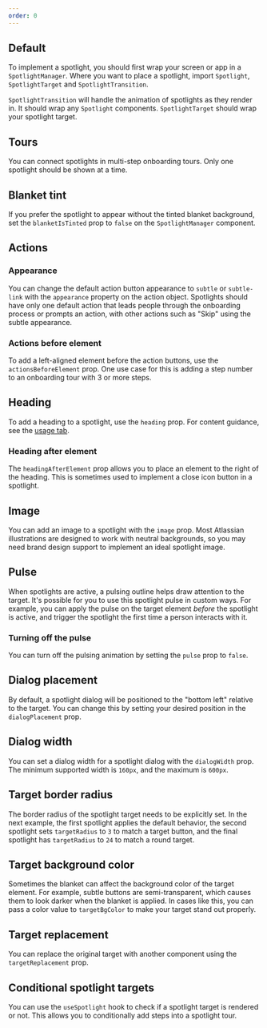 ```yaml
---
order: 0
---
```



## Default

To implement a spotlight, you should first wrap your screen or app in a `SpotlightManager`. Where
you want to place a spotlight, import `Spotlight`, `SpotlightTarget` and `SpotlightTransition`.

`SpotlightTransition` will handle the animation of spotlights as they render in. It should wrap any
`Spotlight` components. `SpotlightTarget` should wrap your spotlight target.

<Example Component={SpotlightSingle} packageName="@atlaskit/onboarding" />

## Tours

You can connect spotlights in multi-step onboarding tours. Only one spotlight should be shown at a
time.

<Example Component={SpotlightTour} packageName="@atlaskit/onboarding" />

## Blanket tint

If you prefer the spotlight to appear without the tinted blanket background, set the
`blanketIsTinted` prop to `false` on the `SpotlightManager` component.

<Example Component={SpotlightBlanketIsTinted} packageName="@atlaskit/onboarding" />

## Actions

### Appearance

You can change the default action button appearance to `subtle` or `subtle-link` with the
`appearance` property on the action object. Spotlights should have only one default action that
leads people through the onboarding process or prompts an action, with other actions such as "Skip"
using the subtle appearance.

<Example Component={SpotlightActionsAppearance} packageName="@atlaskit/onboarding" />

### Actions before element

To add a left-aligned element before the action buttons, use the `actionsBeforeElement` prop. One
use case for this is adding a step number to an onboarding tour with 3 or more steps.

<Example Component={SpotlightActionsBefore} packageName="@atlaskit/onboarding" />

## Heading

To add a heading to a spotlight, use the `heading` prop. For content guidance, see the
[usage tab](/components/onboarding/usage).

### Heading after element

The `headingAfterElement` prop allows you to place an element to the right of the heading. This is
sometimes used to implement a close icon button in a spotlight.

<Example Component={SpotlightHeadingAfterElement} packageName="@atlaskit/onboarding" />

## Image

You can add an image to a spotlight with the `image` prop. Most Atlassian illustrations are designed
to work with neutral backgrounds, so you may need brand design support to implement an ideal
spotlight image.

<Example Component={SpotlightImage} packageName="@atlaskit/onboarding" />

## Pulse

When spotlights are active, a pulsing outline helps draw attention to the target. It's possible for
you to use this spotlight pulse in custom ways. For example, you can apply the pulse on the target
element _before_ the spotlight is active, and trigger the spotlight the first time a person
interacts with it.

<Example Component={SpotlightPulse} packageName="@atlaskit/onboarding" />

### Turning off the pulse

You can turn off the pulsing animation by setting the `pulse` prop to `false`.

<Example Component={SpotlightPulseFalse} packageName="@atlaskit/onboarding" />

## Dialog placement

By default, a spotlight dialog will be positioned to the "bottom left" relative to the target. You
can change this by setting your desired position in the `dialogPlacement` prop.

<Example Component={SpotlightDialogPlacement} packageName="@atlaskit/onboarding" />

## Dialog width

You can set a dialog width for a spotlight dialog with the `dialogWidth` prop. The minimum supported
width is `160px`, and the maximum is `600px`.

<Example Component={SpotlightDialogWidth} packageName="@atlaskit/onboarding" />

## Target border radius

The border radius of the spotlight target needs to be explicitly set. In the next example, the first
spotlight applies the default behavior, the second spotlight sets `targetRadius` to `3` to match a
target button, and the final spotlight has `targetRadius` to `24` to match a round target.

<Example Component={SpotlightTargetRadius} packageName="@atlaskit/onboarding" />

## Target background color

Sometimes the blanket can affect the background color of the target element. For example, subtle
buttons are semi-transparent, which causes them to look darker when the blanket is applied. In cases
like this, you can pass a color value to `targetBgColor` to make your target stand out properly.

<Example Component={SpotlightTargetBackground} packageName="@atlaskit/onboarding" />

## Target replacement

You can replace the original target with another component using the `targetReplacement` prop.

<Example Component={SpotlightTargetReplacement} packageName="@atlaskit/onboarding" />

## Conditional spotlight targets

You can use the `useSpotlight` hook to check if a spotlight target is rendered or not. This allows
you to conditionally add steps into a spotlight tour.

<Example Component={SpotlightConditionalTargets} packageName="@atlaskit/onboarding" />
